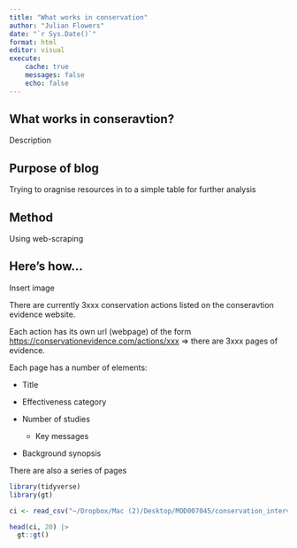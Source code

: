 ```yaml
---
title: "What works in conservation"
author: "Julian Flowers"
date: "`r Sys.Date()`"
format: html
editor: visual
execute:
    cache: true
    messages: false
    echo: false
---
```


## What works in conseravtion?

Description

## Purpose of blog

Trying to oragnise resources in to a simple table for further analysis

## Method

Using web-scraping

## Here's how...

Insert image

There are currently 3xxx conservation actions listed on the conseravtion evidence website.

Each action has its own url (webpage) of the form <https://conservationevidence.com/actions/xxx> =\> there are 3xxx pages of evidence.

Each page has a number of elements:

-   Title

-   Effectiveness category

-   Number of studies

    -   Key messages

-   Background synopsis

There are also a series of pages

```r

library(tidyverse)
library(gt)

ci <- read_csv("~/Dropbox/Mac (2)/Desktop/MOD007045/conservation_interventions.csv", show_col_types = FALSE)

head(ci, 20) |>
  gt::gt()

```
